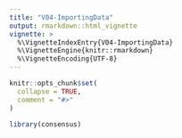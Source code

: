 ```yaml
---
title: "V04-ImportingData"
output: rmarkdown::html_vignette
vignette: >
  %\VignetteIndexEntry{V04-ImportingData}
  %\VignetteEngine{knitr::rmarkdown}
  %\VignetteEncoding{UTF-8}
---
```


```r
knitr::opts_chunk$set(
  collapse = TRUE,
  comment = "#>"
)
```

```r
library(consensus)
```
